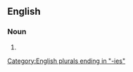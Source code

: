 ==English==

===Noun===
{{head|en|noun form}}

# {{plural of|en|immaturity}}

[[Category:English plurals ending in "-ies"]]
